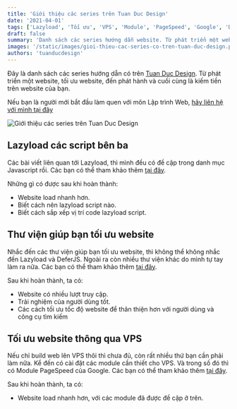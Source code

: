 ```yaml
---
title: 'Giới thiệu các series trên Tuan Duc Design'
date: '2021-04-01'
tags: ['Lazyload', 'Tối ưu', 'VPS', 'Module', 'PageSpeed', 'Google', 'DeferJS']
draft: false
summary: 'Danh sách các series hướng dẫn website. Từ phát triển một website, tối ưu website, đến phát hành và cuối cùng là kiếm tiền trên website của bạn.'
images: '/static/images/gioi-thieu-cac-series-co-tren-tuan-duc-design.png'
authors: 'tuanducdesign'
---
```


Đây là danh sách các series hướng dẫn có trên [Tuan Duc Design](/). Từ phát triển một website, tối ưu website, đến phát hành và cuối cùng là kiếm tiền trên website của bạn.

Nếu bạn là người mới bắt đầu làm quen với môn Lập trình Web, [hãy liên hệ với mình tại đây](/lien-he)

![Giới thiệu các series trên Tuan Duc Design](/static/images/gioi-thieu-cac-series-co-tren-tuan-duc-design.png)

## Lazyload các script bên ba

Các bài viết liên quan tới Lazyload, thì mình đều có đề cập trong danh mục Javascript rồi. Các bạn có thể tham khảo thêm [tại đây](/blog/tags/javascript).

Những gì có được sau khi hoàn thành:

- Website load nhanh hơn.
- Biết cách nên lazyload script nào.
- Biết cách sắp xếp vị trí code lazyload script.

## Thư viện giúp bạn tối ưu website

Nhắc đến các thư viện giúp bạn tối ưu website, thì không thể không nhắc đến Lazyload và DeferJS. Ngoài ra còn nhiều thư viện khác do mình tự tay làm ra nữa. Các bạn có thể tham khảo thêm [tại đây](/blog/tags/library).

Sau khi hoàn thành, ta có:

- Website có nhiều lượt truy cập.
- Trải nghiệm của người dùng tốt.
- Các cách tối ưu tốc độ website để thân thiện hơn với người dùng và công cụ tìm kiếm

## Tối ưu website thông qua VPS

Nếu chỉ build web lên VPS thôi thì chưa đủ, còn rất nhiều thứ bạn cần phải làm nữa. Kể đến có cài đặt các module cần thiết cho VPS. Và trong số đó thì có Module PageSpeed của Google. Các bạn có thể tham khảo thêm [tại đây](/blog/tags/server).

Sau khi hoàn thành, ta có:

- Website load nhanh hơn, với các module đã được đề cập ở trên.

